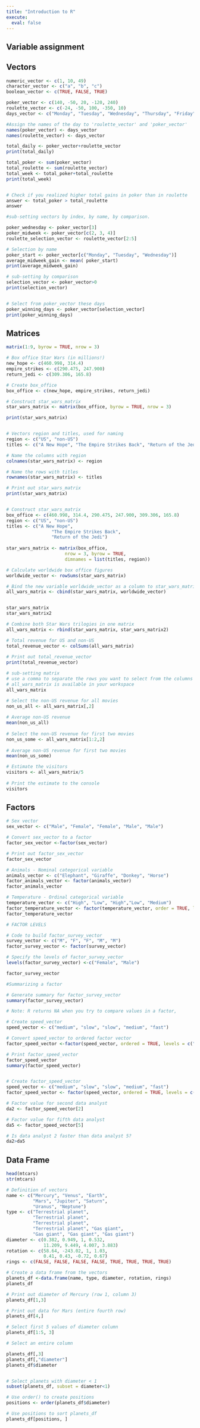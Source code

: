 ```yaml
---
title: "Introduction to R"
execute:
  eval: false
---
```


## Variable assignment

## Vectors


```r
numeric_vector <- c(1, 10, 49)
character_vector <- c("a", "b", "c")
boolean_vector <- c(TRUE, FALSE, TRUE)
```

```r
poker_vector <- c(140, -50, 20, -120, 240)
roulette_vector <- c(-24, -50, 100, -350, 10)
days_vector <- c("Monday", "Tuesday", "Wednesday", "Thursday", "Friday")

#Assign the names of the day to 'roulette_vector' and 'poker_vector'
names(poker_vector) <- days_vector
names(roulette_vector) <- days_vector

total_daily <- poker_vector+roulette_vector
print(total_daily)

total_poker <- sum(poker_vector)
total_roulette <- sum(roulette_vector)
total_week <- total_poker+total_roulette
print(total_week)


# Check if you realized higher total gains in poker than in roulette 
answer <- total_poker > total_roulette
answer

#sub-setting vectors by index, by name, by comparison.

poker_wednesday <- poker_vector[3]
poker_midweek <- poker_vector[c(2, 3, 4)]
roulette_selection_vector <- roulette_vector[2:5]

# Selection by name
poker_start <- poker_vector[c("Monday", "Tuesday", "Wednesday")]
average_midweek_gain <- mean( poker_start)
print(average_midweek_gain)

# sub-setting by comparison
selection_vector <- poker_vector>0
print(selection_vector)


# Select from poker_vector these days
poker_winning_days <- poker_vector[selection_vector]
print(poker_winning_days)

```

## Matrices

```r
matrix(1:9, byrow = TRUE, nrow = 3)

# Box office Star Wars (in millions!)
new_hope <- c(460.998, 314.4)
empire_strikes <- c(290.475, 247.900)
return_jedi <- c(309.306, 165.8)

# Create box_office
box_office <- c(new_hope, empire_strikes, return_jedi)

# Construct star_wars_matrix
star_wars_matrix <- matrix(box_office, byrow = TRUE, nrow = 3)

print(star_wars_matrix)


# Vectors region and titles, used for naming
region <- c("US", "non-US")
titles <- c("A New Hope", "The Empire Strikes Back", "Return of the Jedi")

# Name the columns with region
colnames(star_wars_matrix) <- region

# Name the rows with titles
rownames(star_wars_matrix) <- titles

# Print out star_wars_matrix
print(star_wars_matrix)


# Construct star_wars_matrix
box_office <- c(460.998, 314.4, 290.475, 247.900, 309.306, 165.8)
region <- c("US", "non-US")
titles <- c("A New Hope", 
                 "The Empire Strikes Back", 
                 "Return of the Jedi")
               
star_wars_matrix <- matrix(box_office, 
                      nrow = 3, byrow = TRUE,
                      dimnames = list(titles, region))

# Calculate worldwide box office figures
worldwide_vector <- rowSums(star_wars_matrix)

# Bind the new variable worldwide_vector as a column to star_wars_matrix
all_wars_matrix <- cbind(star_wars_matrix, worldwide_vector)


star_wars_matrix  
star_wars_matrix2 

# Combine both Star Wars trilogies in one matrix
all_wars_matrix <- rbind(star_wars_matrix, star_wars_matrix2)

# Total revenue for US and non-US
total_revenue_vector <- colSums(all_wars_matrix)
  
# Print out total_revenue_vector
print(total_revenue_vector)

```

```r
# sub-setting matrix
# use a comma to separate the rows you want to select from the columns
# all_wars_matrix is available in your workspace
all_wars_matrix

# Select the non-US revenue for all movies
non_us_all <- all_wars_matrix[,2]
  
# Average non-US revenue
mean(non_us_all)
  
# Select the non-US revenue for first two movies
non_us_some <- all_wars_matrix[1:2,2]
  
# Average non-US revenue for first two movies
mean(non_us_some)

# Estimate the visitors
visitors <- all_wars_matrix/5
  
# Print the estimate to the console
visitors

```

## Factors

```r
# Sex vector
sex_vector <- c("Male", "Female", "Female", "Male", "Male")

# Convert sex_vector to a factor
factor_sex_vector <-factor(sex_vector)

# Print out factor_sex_vector
factor_sex_vector

# Animals - Nominal categorical variable
animals_vector <- c("Elephant", "Giraffe", "Donkey", "Horse")
factor_animals_vector <- factor(animals_vector)
factor_animals_vector

# Temperature - Ordinal categorical variable
temperature_vector <- c("High", "Low", "High","Low", "Medium")
factor_temperature_vector <- factor(temperature_vector, order = TRUE, levels = c("Low", "Medium", "High"))
factor_temperature_vector

# FACTOR LEVELS

# Code to build factor_survey_vector
survey_vector <- c("M", "F", "F", "M", "M")
factor_survey_vector <- factor(survey_vector)

# Specify the levels of factor_survey_vector
levels(factor_survey_vector) <-c("Female", "Male")

factor_survey_vector

#Summarizing a factor

# Generate summary for factor_survey_vector
summary(factor_survey_vector)

# Note: R returns NA when you try to compare values in a factor,

# Create speed_vector
speed_vector <- c("medium", "slow", "slow", "medium", "fast")

# Convert speed_vector to ordered factor vector
factor_speed_vector <-factor(speed_vector, ordered = TRUE, levels = c("slow", "medium", "fast"))

# Print factor_speed_vector
factor_speed_vector
summary(factor_speed_vector)


# Create factor_speed_vector
speed_vector <- c("medium", "slow", "slow", "medium", "fast")
factor_speed_vector <- factor(speed_vector, ordered = TRUE, levels = c("slow", "medium", "fast"))

# Factor value for second data analyst
da2 <- factor_speed_vector[2]

# Factor value for fifth data analyst
da5 <- factor_speed_vector[5]

# Is data analyst 2 faster than data analyst 5?
da2>da5

```

## Data Frame

```r
head(mtcars)
str(mtcars)

# Definition of vectors
name <- c("Mercury", "Venus", "Earth", 
          "Mars", "Jupiter", "Saturn", 
          "Uranus", "Neptune")
type <- c("Terrestrial planet", 
          "Terrestrial planet", 
          "Terrestrial planet", 
          "Terrestrial planet", "Gas giant", 
          "Gas giant", "Gas giant", "Gas giant")
diameter <- c(0.382, 0.949, 1, 0.532, 
              11.209, 9.449, 4.007, 3.883)
rotation <- c(58.64, -243.02, 1, 1.03, 
              0.41, 0.43, -0.72, 0.67)
rings <- c(FALSE, FALSE, FALSE, FALSE, TRUE, TRUE, TRUE, TRUE)

# Create a data frame from the vectors
planets_df <-data.frame(name, type, diameter, rotation, rings)
planets_df

# Print out diameter of Mercury (row 1, column 3)
planets_df[1,3]

# Print out data for Mars (entire fourth row)
planets_df[4,]

# Select first 5 values of diameter column
planets_df[1:5, 3]

# Select an entire column

planets_df[,3]
planets_df[,"diameter"]
planets_df$diameter


# Select planets with diameter < 1
subset(planets_df, subset = diameter<1)

# Use order() to create positions
positions <- order(planets_df$diameter)

# Use positions to sort planets_df
planets_df[positions, ]



```


